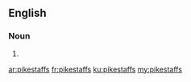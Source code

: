 ==English==

===Noun===
{{head|en}}

# {{plural of|pikestaff}}

[[ar:pikestaffs]]
[[fr:pikestaffs]]
[[ku:pikestaffs]]
[[my:pikestaffs]]
